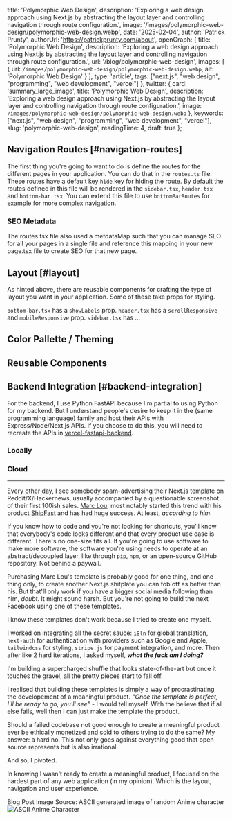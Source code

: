 
  title: 'Polymorphic Web Design',
  description: 'Exploring a web design approach using Next.js by abstracting the layout layer and controlling navigation through route configuration.',
  image: '/images/polymorphic-web-design/polymorphic-web-design.webp',
  date: '2025-02-04',
  author: 'Patrick Prunty',
  authorUrl: 'https://patrickprunty.com/about',
  openGraph: {
    title: 'Polymorphic Web Design',
    description: 'Exploring a web design approach using Next.js by abstracting the layout layer and controlling navigation through route configuration.',
    url: '/blog/polymorphic-web-design',
    images: [
      {
        url: `/images/polymorphic-web-design/polymorphic-web-design.webp`,
        alt: 'Polymorphic Web Design'
      }
    ],
    type: 'article',
    tags: ["next.js", "web design", "programming", "web development", "vercel"]
  },
  twitter: {
    card: 'summary_large_image',
    title: 'Polymorphic Web Design',
    description: 'Exploring a web design approach using Next.js by abstracting the layout layer and controlling navigation through route configuration.',
    image: `/images/polymorphic-web-design/polymorphic-web-design.webp`
  },
  keywords: ["next.js", "web design", "programming", "web development", "vercel"],
  slug: 'polymorphic-web-design',
  readingTime: 4,
  draft: true
};


## Navigation Routes [#navigation-routes]

The first thing you're going to want to do is define the routes for the different pages in your application. You 
can do that in the `routes.ts` file. These routes have a default key `hide` key for hiding the route. By default the 
routes defined in this file will be rendered in the `sidebar.tsx`, `header.tsx` and `bottom-bar.tsx`. You can extend this 
file to use `bottomBarRoutes` for example for more complex navigation. 

### SEO Metadata

The routes.tsx file also used a metdataMap such that you can manage SEO for all your pages in a single file and reference this mapping 
in your new page.tsx file to create SEO for that new page.

## Layout [#layout]

As hinted above, there are reusable components for crafting the type of layout you want in your 
application. Some of these take props for styling. 

`bottom-bar.tsx` has a `showLabels` prop. 
`header.tsx` has a `scrollResponsive` and `mobileResponsive` prop.
`sidebar.tsx` has ...

## Color Pallette / Theming 

## Reusable Components

## Backend Integration [#backend-integration]

For the backend, I use Python FastAPI because I'm partial to using Python for my backend. But I understand people's desire to keep it in 
the (same programming language) family and host their APIs with Express/Node/Next.js APIs. If you choose to do this, you will need to 
recreate the APIs in [vercel-fastapi-backend]().

### Locally

### Cloud



---


Every other day, I see somebody spam-advertising their Next.js template on Reddit/X/Hackernews, usually accompanied by a questionable screenshot of their first 100ish sales. [Marc Lou](), most notably
started this trend with his product [ShipFast]() and has had huge success. At least, *according to him*. 

If you know how to code and you're not looking for shortcuts, you'll know that everybody's code looks different and that every product 
use case is different. There's no one-size fits all. If you're going to use software to make more software, the software you're using 
needs to operate at an abstract/decoupled layer, like through `pip`, `npm`, or an open-source GitHub repository. Not behind a paywall.

Purchasing Marc Lou's template is probably good for one thing, and one thing only, to 
create another Next.js shitplate you can fob off as better than his. But that'll only work if you have a bigger social media following than 
him, _doubt_. It might sound harsh. But you're not going to build the next Facebook using one of these templates. 

I know these templates don't work because I tried to create one myself.

I worked on integrating all the secret sauce: `i8ln` for global translation, `next-auth` for authentication with providers 
such as Google and Apple, `tailwindcss` for styling, `stripe.js` for payment integration, and more. Then after like 2 hard iterations, I asked myself, _**what the 
fuck am I doing?**_ 

I'm building a supercharged shuffle that looks state-of-the-art but once it touches the gravel, all the pretty pieces 
start to fall off. 

I realised that building these templates is simply a way of procrastinating the developement of a meaningful 
product. _"Once the template is perfect, I'll be ready to go, you'll see"_ - I would tell myself. With the believe that if 
all else fails, well then I can just make the template the product. 

Should a failed codebase not good enough to create a 
meaningful product ever be ethically monetized and sold to others trying to do the same? My answer: a hard no. This not only goes against everything good 
that open source represents but is also irrational.

And so, I pivoted. 

In knowing I wasn't ready to create a meaningful product, I focused on the hardest part of any web application (in my opinion). Which 
is the layout, navigation and user experience.

<FootNotes>
  <FootNote>Blog Post Image Source: ASCII generated image of random Anime character</FootNote>
  <Image className="py-2" src="/images/polymorphic-web-design/polymorphic-web-design.webp" alt="ASCII Anime Character" width={200} height={200}/>
</FootNotes>